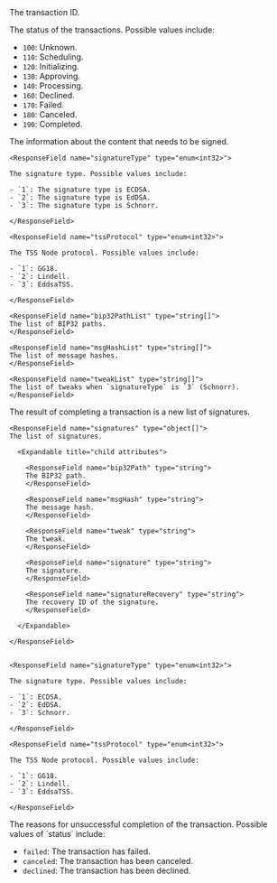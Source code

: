 <ResponseField name="transactionID" type="string">
The transaction ID.
</ResponseField>

<ResponseField name="status" type="enum<int32>">

The status of the transactions. Possible values include:

- `100`: Unknown.
- `110`: Scheduling.
- `120`: Initializing.
- `130`: Approving.
- `140`: Processing.
- `160`: Declined.
- `170`: Failed.
- `180`: Canceled.
- `190`: Completed.

</ResponseField>

<ResponseField name="signDetails" type="object[]">
The information about the content that needs to be signed.

  <Expandable title="child attributes">

    <ResponseField name="signatureType" type="enum<int32>">
    
    The signature type. Possible values include:

    - `1`: The signature type is ECDSA.
    - `2`: The signature type is EdDSA.
    - `3`: The signature type is Schnorr.

    </ResponseField>
    
    <ResponseField name="tssProtocol" type="enum<int32>">
    
    The TSS Node protocol. Possible values include:

    - `1`: GG18.
    - `2`: Lindell.
    - `3`: EddsaTSS.

    </ResponseField>

    <ResponseField name="bip32PathList" type="string[]">
    The list of BIP32 paths.
    </ResponseField>

    <ResponseField name="msgHashList" type="string[]">
    The list of message hashes.
    </ResponseField>

    <ResponseField name="tweakList" type="string[]">
    The list of tweaks when `signatureType` is `3` (Schnorr).
    </ResponseField>

  </Expandable>

</ResponseField>

<ResponseField name="results" type="object[]">
The result of completing a transaction is a new list of signatures.

  <Expandable title="child attributes">

    <ResponseField name="signatures" type="object[]">
    The list of signatures.

      <Expandable title="child attributes">

        <ResponseField name="bip32Path" type="string">
        The BIP32 path.
        </ResponseField>

        <ResponseField name="msgHash" type="string">
        The message hash.
        </ResponseField>

        <ResponseField name="tweak" type="string">
        The tweak.
        </ResponseField>

        <ResponseField name="signature" type="string">
        The signature.
        </ResponseField>

        <ResponseField name="signatureRecovery" type="string">
        The recovery ID of the signature.
        </ResponseField>

      </Expandable>
    
    </ResponseField>


    <ResponseField name="signatureType" type="enum<int32>">
    
    The signature type. Possible values include:

    - `1`: ECDSA.
    - `2`: EdDSA.
    - `3`: Schnorr.

    </ResponseField>
    
    <ResponseField name="tssProtocol" type="enum<int32>">
    
    The TSS Node protocol. Possible values include:

    - `1`: GG18.
    - `2`: Lindell.
    - `3`: EddsaTSS.

    </ResponseField>

  </Expandable>

</ResponseField>

<ResponseField name="failedReasons" type="string[]">
The reasons for unsuccessful completion of the transaction. Possible values of `status` include:

- `failed`: The transaction has failed.
- `canceled`: The transaction has been canceled.
- `declined`: The transaction has been declined.

</ResponseField>
